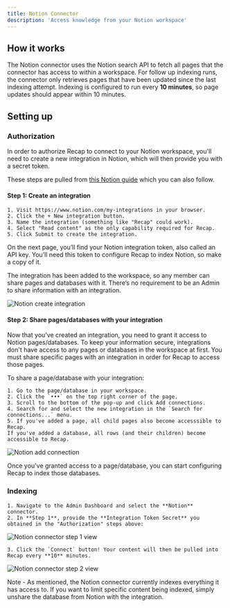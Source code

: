 ```yaml
---
title: Notion Connector
description: 'Access knowledge from your Notion workspace'
---
```


## How it works

The Notion connector uses the Notion search API to fetch all pages that the connector has access to within a workspace.
For follow up indexing runs, the connector only retrieves pages that have been updated since the last indexing attempt.
Indexing is configured to run every **10 minutes**, so page updates should appear within 10 minutes.

## Setting up

### Authorization

In order to authorize Recap to connect to your Notion workspace, you'll need to create a new integration in 
Notion, which will then provide you with a secret token.

These steps are pulled from [this Notion guide](https://developers.notion.com/docs/create-a-notion-integration)
which you can also follow.

#### Step 1: Create an integration

    1. Visit https://www.notion.com/my-integrations in your browser.
    2. Click the + New integration button.
    3. Name the integration (something like "Recap" could work).
    4. Select "Read content" as the only capability required for Recap.
    5. Click Submit to create the integration.

On the next page, you’ll find your Notion integration token, also called an API key. You’ll need this
token to configure Recap to index Notion, so make a copy of it.

The integration has been added to the workspace, so any member can share pages and databases with it.
There’s no requirement to be an Admin to share information with an integration.

![Notion create integration](/images/connectors/notion/NotionCreateIntegration.gif)

#### Step 2: Share pages/databases with your integration
Now that you’ve created an integration, you need to grant it access to Notion pages/databases.
To keep your information secure, integrations don't have access to any pages or databases in the workspace at first.
You must share specific pages with an integration in order for Recap to access those pages.

To share a page/database with your integration:

    1. Go to the page/database in your workspace.
    2. Click the `•••` on the top right corner of the page.
    3. Scroll to the bottom of the pop-up and click Add connections.
    4. Search for and select the new integration in the `Search for connections...` menu.
    5. If you've added a page, all child pages also become accesssible to Recap. 
    If you've added a database, all rows (and their children) become accessible to Recap.

![Notion add connection](/images/connectors/notion/NotionAddConnector.png)

Once you've granted access to a page/database, you can start configuring Recap to index those databases.

### Indexing
    1. Navigate to the Admin Dashboard and select the **Notion** connector.
    2. In **Step 1**, provide the **Integration Token Secret** you obtained in the "Authorization" steps above:

![Notion connector step 1 view](/images/connectors/notion/NotionAuth.png)

    3. Click the `Connect` button! Your content will then be pulled into Recap every **10** minutes.

![Notion connector step 2 view](/images/connectors/notion/NotionIndex.png)

Note - As mentioned, the Notion connector currently indexes everything it has access to. If you want to
limit specific content being indexed, simply unshare the database from Notion with the integration.
